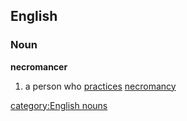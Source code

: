 ==English==
===Noun===
'''necromancer'''
#a person who [[practices]] [[necromancy]]
[[category:English nouns]]